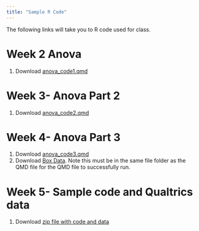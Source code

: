 ```yaml
---
title: "Sample R Code"
---
```


The following links will take you to R code used for class.

# Week 2 Anova

1.  <i class="bi bi-download"></i> Download [anova_code1.qmd](https://drive.google.com/file/d/187rYY375SYVeVrb5Thfux5N514oomhDP/view?usp=share_link)

# Week 3- Anova Part 2

1.  <i class="bi bi-download"></i> Download [anova_code2.qmd](https://drive.google.com/file/d/18HCjs1cbOdOHfdEhbgk7X4U4-Jxf-Vb8/view?usp=share_link)

# Week 4- Anova Part 3

1.  <i class="bi bi-download"></i> Download [anova_code3.qmd](https://drive.google.com/file/d/19GMhSWHi9HIwepjtuMExUeEWMsNe7fo7/view?usp=share_link)
2.  <i class="bi bi-download"></i> Download [Box Data](https://drive.google.com/file/d/19HBbv-nZNPG4VAb3C0EOs2XtQWcqK94z/view?usp=share_link). Note this must be in the same file folder as the QMD file for the QMD file to successfully run.


# Week 5- Sample code and Qualtrics data

1.  <i class="bi bi-download"></i> Download [zip file with code and data](https://drive.google.com/file/d/1AlOwSQe_hDLFDEfCiGq1vb3Mwgkumco9/view?usp=share_link)
